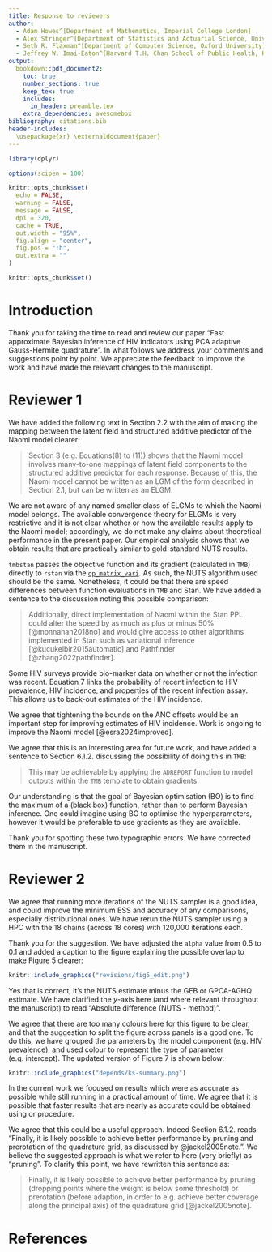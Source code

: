 ```yaml
---
title: Response to reviewers
author:
  - Adam Howes^[Department of Mathematics, Imperial College London]
  - Alex Stringer^[Department of Statistics and Actuarial Science, University of Waterloo]
  - Seth R. Flaxman^[Department of Computer Science, Oxford University]
  - Jeffrey W. Imai-Eaton^[Harvard T.H. Chan School of Public Health, Harvard University]
output:
  bookdown::pdf_document2:
    toc: true
    number_sections: true
    keep_tex: true
    includes:
      in_header: preamble.tex
    extra_dependencies: awesomebox
bibliography: citations.bib
header-includes:
  \usepackage{xr} \externaldocument{paper}
---
```


```r
library(dplyr)

options(scipen = 100)

knitr::opts_chunk$set(
  echo = FALSE,
  warning = FALSE,
  message = FALSE,
  dpi = 320,
  cache = TRUE,
  out.width = "95%",
  fig.align = "center",
  fig.pos = "!h",
  out.extra = ""
)

knitr::opts_chunk$set()
```

\clearpage

# Introduction

Thank you for taking the time to read and review our paper "Fast approximate Bayesian inference of HIV indicators using PCA adaptive Gauss-Hermite quadrature".
In what follows we address your comments and suggestions point by point.
We appreciate the feedback to improve the work and have made the relevant changes to the manuscript.

# Reviewer 1

\begin{reviewer}
The class of models to which the present model is assigned, namely Extended Latent Gaussian Models (ELGMs), is very broad, and in my (perhaps rather curmudgeonly) opinion too broad to be of much value. On page 3 the authors write about the new mapping structure for ELGMs which is said to "relax the restriction that there is a one-to-one mapping between the mean response mu and structured additive predictor eta." and "Importantly, this mapping allows for the presence of non-linearity in the model." What exactly is meant by this? The original link function of LGMs can be non-linear of course, though it must sets up invertibility which is easy if it is one-to-one in that sense. Here the many-to-one refers to a mapping from multiple latent parameters to a combined latent parameter, so for example if we're talking about direct summation then yes we can have equality on a set of zero-measure for the many (the pull back of the 'one'), but I bet that for the model to work (in the sense of obeying the conditions of the ELGM convergence proofs) we couldn't, say, define the mapping such that its pull-back is sometimes a set of measure zero and sometimes a set of non-zero measure. It probably wouldn't work if we did a non-linear mapping like the product of the many. But who knows, because all this is left to the user of the ELGMs to figure out: that is, the original ELGM paper is constructed backwards: rather than defining a very strict model class with conditions that ensure a shared computability and set of theoretical results (like the LGM or GLM class) it is instead defined very loosely, meaning that finding out if it's computable using the given algorithms is left up to the user. Rant over. What can the authors do in the present paper? First, I would suggest to be clear on page 3 about what kind of mappings are being done in this model and see if these also match to a named smaller class within the ELGM class, and/or identify fuzzy matches to existing model structures of this form (such as Katie Wilson's "pointless spatial models"); especially those use in spatial statistics and/or epi.
\end{reviewer}

We have added the following text in Section 2.2 with the aim of making the mapping between the latent field and structured additive predictor of the Naomi model clearer:

> Section 3 (e.g. Equations(8) to (11)) shows that the Naomi model involves many-to-one mappings of latent field components to the structured additive predictor for each response. Because of this, the Naomi model cannot be written as an LGM of the form described in Section 2.1, but can be written as an ELGM.

We are not aware of any named smaller class of ELGMs to which the Naomi model belongs.
The available convergence theory for ELGMs is very restrictive and it is not clear whether or how the available results apply to the Naomi model; accordingly, we do not make any claims about theoretical performance in the present paper.
Our empirical analysis shows that we obtain results that are practically similar to gold-standard NUTS results.

\begin{reviewer}
I'm not an expert on the various flavours of NUTS algorithms but from my experience I have always been disappointed in the performance of tmbstan. Are there any comparisons between tmbstan and ordinary stan not conducted by the tmbstan package authors? Do people use tmbstan much in research? The software paper is well-cited but a lot of citations seem to be from other people just talking about software or HMC generally. Perhaps the best way to ally my concern that tmbstan might not be a good benchmark would be to check and explain in the paper whether its flavour of NUTS implementation is comparable to that now used in Stan? If not, perhaps see if a caveat is needed, something along the lines of 'tmbstan was tested because it's compatible with the idea of repurposing existing software (i.e., the original TMB template) but this doesn't mean that rebuilding the model from scratch in Stan, for instance, would create a sampler just as impractically slow'.
\end{reviewer}

`tmbstan` passes the objective function and its gradient (calculated in `TMB`) directly to `rstan` via the [`op_matrix_vari`](https://mc-stan.org/math/classstan_1_1math_1_1op__matrix__vari.html).
As such, the NUTS algorithm used should be the same.
Nonetheless, it could be that there are speed differences between function evaluations in `TMB` and Stan.
We have added a sentence to the discussion noting this possible comparison:

> Additionally, direct implementation of Naomi within the Stan PPL could alter the speed by as much as plus or minus 50% [@monnahan2018no] and would give access to other algorithms implemented in Stan such as variational inference [@kucukelbir2015automatic] and Pathfinder [@zhang2022pathfinder].

\begin{reviewer}
The equation for the fraction recently infected on page 17 puzzles me; though I don't come from the HIV field. It seems to me that this is a convenience 'guesstimation' used only as an output for end users, rather than being fitted to data or offering some kind structural constraint on the fits? Can these model outputs be pushed into a compartmental model later to give 'proper' incidence estimates, i.e., ones inferred from changes to prevalence and death rates? Also, presumably the epidemiology prescribes some tight bounds on the ANC offsets given the demography of birth and sexual partnership; are these pre-built into the priors for the model?
\end{reviewer}

Some HIV surveys provide bio-marker data on whether or not the infection was recent.
Equation 7 links the probability of recent infection to HIV prevalence, HIV incidence, and properties of the recent infection assay.
This allows us to back-out estimates of the HIV incidence.
<!-- Is there something to add to the manuscript here? -->

We agree that tightening the bounds on the ANC offsets would be an important step for improving estimates of HIV incidence.
Work is ongoing to improve the Naomi model [@esra2024improved].
<!-- Has this work been included yet, or it's still to be done in future? -->

\begin{reviewer}
You anticipated my very clever idea for improving the performance of the PCA algorithm: namely, to consider the relevance of each dimension to a measure of uncertainty relevant to the end predictive purposes. Are calculations of this nature possible with TMB as it stands, or would one need to dig into the bowels of the c++ code and create a TMB package extension? I think this is an interesting area for future work.
\end{reviewer}

We agree that this is an interesting area for future work, and have added a sentence to Section 6.1.2. discussing the possibility of doing this in `TMB`:

> This may be achievable by applying the `ADREPORT` function to model outputs within the `TMB` template to obtain gradients.

\begin{reviewer}
Finally, on page 17 it feels like Bayesian 'optimisation' is another natural competitor in this space, especially since it's quite straightforward to just run this kind of algorithm to explore hyper parameters until you get bored or run out of time, i.e., you get what you get from stopping early, unlike HMC for instance.
\end{reviewer}

Our understanding is that the goal of Bayesian optimisation (BO) is to find the maximum of a (black box) function, rather than to perform Bayesian inference.
One could imagine using BO to optimise the hyperparameters, however it would be preferable to use gradients as they are available.

\begin{reviewer}
Typos spotted:
p2 "closer [to]"
p4. "hyperparmters"
\end{reviewer}

Thank you for spotting these two typographic errors.
We have corrected them in the manuscript.

# Reviewer 2

\begin{reviewer}
The NUTS sampler was run for 4 chains for 100,000 iterations, with the first half discarded. This gives a lowest ESS of 208 and a largest Rhat of 1.021. This run took 79 hours. While this run is pretty reasonable for applied work, I do worry about it being used as a gold standard to compare against. Given that the authors are comparing the full posterior distribution, the tails are quite important which will be poorly characterised with ESS of 208. The Rhat of 1.021 is just about ok, so only slightly longer runs, but many more chains would, at fairly little expense, really improve the ESS. Can the model be run with 16 chains on an HPC or something?
\end{reviewer}

We agree that running more iterations of the NUTS sampler is a good idea, and could improve the minimum ESS and accuracy of any comparisons, especially distributional ones.
We have rerun the NUTS sampler using a HPC with the 18 chains (across 18 cores) with 120,000 iterations each.

\begin{reviewer}
I really like Figure 5 but just a few more words explaining the green lines would be useful. My first thought was that there was 1 or 3 green lines and that the width meant something. I realise now it's 6561 green lines that either overlap or join together to make thick lines. Perhaps some alpha would help communicate this.
\end{reviewer}

Thank you for the suggestion.
We have adjusted the `alpha` value from 0.5 to 0.1 and added a caption to the figure explaining the possible overlap to make Figure 5 clearer:

```r
knitr::include_graphics("revisions/fig5_edit.png")
```

\begin{reviewer}
In Figure 6, is the y axis NUTS estimate - GEB estimate? Or the other way around? For the posterior SD, you can interpret positive and negative errors as being conservative or anti-conservative. The new method moves the 3 little clusters at 1.1, 1.4 and 1.8 from negative to positive which seems it could be important and worth noting.
\end{reviewer}

Yes that is correct, it's the NUTS estimate minus the GEB or GPCA-AGHQ estimate.
We have clarified the $y$-axis here (and where relevant throughout the manuscript) to read "Absolute difference (NUTS - method)".

\begin{reviewer}
Figure 7 is very hard to read. It's an interesting and useful plot. However, I would much prefer the labels to be proper greek characters. And there is just too many colours, so I think it needs to be split into 4 or so groups on seperate panels.
\end{reviewer}

We agree that there are too many colours here for this figure to be clear, and that the suggestion to split the figure across panels is a good one.
To do this, we have grouped the parameters by the model component (e.g. HIV prevalence), and used colour to represent the type of parameter (e.g. intercept).
The updated version of Figure 7 is shown below:

```r
knitr::include_graphics("depends/ks-summary.png")
```

\begin{reviewer}
The authors mention that the method is tunable with how many PCA components are selected and what value of k to use. It is a bit of a shame that one or two other options are not examined. But I understand it is already a lot of work to describe all the results. Given that this model is now on the slow side, I would prioritise examining a method that accounts for 80% of the variance, i.e. a faster model rather than a more accurate model. So I will leave it to the authors whether or not to do more work here.
\end{reviewer}

In the current work we focused on results which were as accurate as possible while still running in a practical amount of time.
We agree that it is possible that faster results that are nearly as accurate could be obtained using or procedure.

\begin{reviewer}
Just looking at Figure 2, a useful intermediate scheme to me seems to be to drop the corners of the grid. So you would be left with 5 points. That said, I think the benefit of this reduces as you get to higher dimensions. So please don't take this comments as work to be done, but rather as an interesting idea for future work.
\end{reviewer}

We agree that this could be a useful approach.
Indeed Section 6.1.2. reads "Finally, it is likely possible to achieve better performance by pruning and prerotation of the quadrature grid, as discussed by @jackel2005note.".
We believe the suggested approach is what we refer to here (very briefly) as "pruning".
To clarify this point, we have rewritten this sentence as:

> Finally, it is likely possible to achieve better performance by pruning (dropping points where the weight is below some threshold) or prerotation (before adaption, in order to e.g. achieve better coverage along the principal axis) of the quadrature grid [@jackel2005note].

# References {#references .unnumbered}

